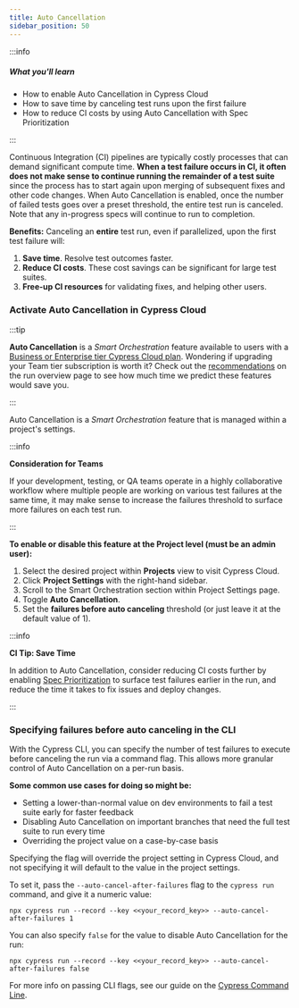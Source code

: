 ```yaml
---
title: Auto Cancellation
sidebar_position: 50
---
```


:::info

##### <Icon name="question-circle" color="#42a1c0" /> What you'll learn

- How to enable Auto Cancellation in Cypress Cloud
- How to save time by canceling test runs upon the first failure
- How to reduce CI costs by using Auto Cancellation with Spec Prioritization

:::

Continuous Integration (CI) pipelines are typically costly processes that can
demand significant compute time. **When a test failure occurs in CI, it often
does not make sense to continue running the remainder of a test suite** since
the process has to start again upon merging of subsequent fixes and other code
changes. When Auto Cancellation is enabled, once the number of failed tests goes
over a preset threshold, the entire test run is canceled. Note that any
in-progress specs will continue to run to completion.

<Icon name="check-circle" color="green" /> **Benefits:** Canceling an **entire**
test run, even if parallelized, upon the first test failure will:

1. **Save time**. Resolve test outcomes faster.
2. **Reduce CI costs**. These cost savings can be significant for large test
   suites.
3. **Free-up CI resources** for validating fixes, and helping other users.

### Activate Auto Cancellation in Cypress Cloud

:::tip

**Auto Cancellation** is a _Smart Orchestration_ feature available to users with
a [Business or Enterprise tier Cypress Cloud plan](https://cypress.io/pricing).
Wondering if upgrading your Team tier subscription is worth it? Check out the
[recommendations](/cloud/features/recorded-runs#Recommendations) on the run
overview page to see how much time we predict these features would save you.

:::

Auto Cancellation is a _Smart Orchestration_ feature that is managed within a
project's settings.

:::info

<strong>Consideration for Teams</strong>

If your development, testing, or QA teams operate in a highly collaborative
workflow where multiple people are working on various test failures at the same
time, it may make sense to increase the failures threshold to surface more failures on each test run.

:::

**To enable or disable this feature at the Project level (must be an admin user):**

1. Select the desired project within **Projects** view to visit Cypress Cloud.
2. Click **Project Settings** with the right-hand sidebar.
3. Scroll to the Smart Orchestration section within Project Settings page.
4. Toggle **Auto Cancellation**.
5. Set the **failures before auto canceling** threshold (or just leave it at the
   default value of 1).

<DocsImage
  src="/img/cloud/features/smart-orchestration/auto-cancellation-active.png"
  alt="Enable Auto Cancellation"
/>

:::info

<strong>CI Tip: Save Time</strong>

In addition to Auto Cancellation, consider reducing CI costs further by enabling
[Spec Prioritization](/cloud/features/smart-orchestration/spec-prioritization) to
surface test failures earlier in the run, and reduce the time it takes to fix
issues and deploy changes.

:::

### Specifying failures before auto canceling in the CLI

With the Cypress CLI, you can specify the number of test failures to execute
before canceling the run via a command flag. This allows more granular control
of Auto Cancellation on a per-run basis.

**Some common use cases for doing so might be:**

- Setting a lower-than-normal value on dev environments to fail a test suite
  early for faster feedback
- Disabling Auto Cancellation on important branches that need the full test
  suite to run every time
- Overriding the project value on a case-by-case basis

Specifying the flag will override the project setting in Cypress Cloud, and not
specifying it will default to the value in the project settings.

To set it, pass the `--auto-cancel-after-failures` flag to the `cypress run`
command, and give it a numeric value:

```shell
npx cypress run --record --key <<your_record_key>> --auto-cancel-after-failures 1
```

You can also specify `false` for the value to disable Auto Cancellation for the
run:

```shell
npx cypress run --record --key <<your_record_key>> --auto-cancel-after-failures false
```

For more info on passing CLI flags, see our guide on the
[Cypress Command Line](/app/references/command-line).

